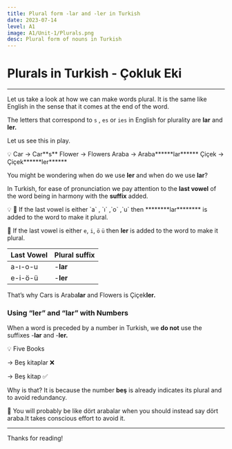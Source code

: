 ```yaml
---
title: Plural form -lar and -ler in Turkish
date: 2023-07-14
level: A1
image: A1/Unit-1/Plurals.png 
desc: Plural form of nouns in Turkish
---
```


# Plurals in Turkish - Çokluk Eki
---

Let us take a look at how we can make words plural. It is the same like English in the sense that it comes at the end of the word.

The letters that correspond to `s` , `es` or `ies` in English for plurality are **lar** and ********ler.********

Let us see this in play. 

<aside>
💡 
Car        →     Car**s**                                Flower   →  Flowers
Araba    →     Araba******lar******                         Çiçek     →  Çiçek******ler******

</aside>

You might be wondering when do we use **************ler**************  and when do we use **********lar**********?

In Turkish, for ease of pronunciation we pay attention to the **last vowel** of the word being in harmony with the **suffix** added. 

<aside>
💡 
📌 If the last vowel is either `a` , `ı` ,`o` ,`u` then ********lar******** is added to the word to make it plural. 

📌 If the last vowel is either `e`, `i`, `ö` `ü` then **ler** is added to the word to make it plural.

</aside>

|        Last Vowel |           Plural suffix |
| --- | --- |
| <span className="text-blue-500">a-ı-o-u</span> | -**lar** |
| <span className="text-blue-500">e-i-ö-ü</span> | -**ler** |


That’s why Cars is Arab<span className="text-blue-500">a</span>**lar** and Flowers is Çiç<span className="text-blue-500">e</span>k******ler.******

### Using “ler” and “lar” with Numbers

When a word is preceded by a number in Turkish, we **do not** use the suffixes -**lar** and -**ler.**

<aside>
💡 
Five Books  

→ Beş kitaplar ❌

→ Beş kitap     ✅

Why is that?
It is because the number **beş** is already indicates its plural and to avoid redundancy.

</aside>

📌
You will probably be like dört arabalar when you should instead say dört araba.It takes conscious  effort to avoid it.

---
Thanks for reading!